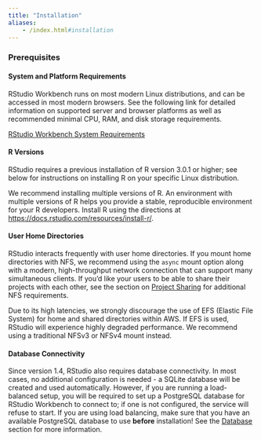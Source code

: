 ```yaml
---
title: "Installation"
aliases:
	- /index.html#installation
---
```


### Prerequisites

#### System and Platform Requirements

RStudio Workbench runs on most modern Linux distributions, and can be accessed in most modern browsers. See the following link for detailed information on supported server and browser platforms as well as recommended minimal CPU, RAM, and disk storage requirements.

[RStudio Workbench System Requirements](https://docs.rstudio.com/rsp/requirements/)

#### R Versions

RStudio requires a previous installation of R version 3.0.1 or higher; see below for instructions on installing R on your specific Linux distribution.

We recommend installing multiple versions of R. An environment with multiple versions of R helps you provide a stable, reproducible environment for your R developers. Install R using the directions at <https://docs.rstudio.com/resources/install-r/>.

#### User Home Directories

RStudio interacts frequently with user home directories. If you mount home directories with NFS, we recommend using the `async` mount option along with a modern, high-throughput network connection that can support many simultaneous clients. If you'd like your users to be able to share their projects with each other, see the section on [Project Sharing](../r_sessions/project_sharing.qmd) for additional NFS requirements.

::: {.callout-note}
Due to its high latencies, we strongly discourage the use of EFS (Elastic File System) for home and shared directories within AWS. If EFS is used, RStudio will experience highly degraded performance. We recommend using a traditional NFSv3 or NFSv4 mount instead.
:::

#### Database Connectivity

Since version 1.4, RStudio also requires database connectivity. In most cases, no additional configuration is needed - a SQLite database will be created and used automatically. However, if you are running a load-balanced setup, you will be required to set up a PostgreSQL database for RStudio Workbench to connect to; if one is not configured, the service will refuse to start. If you are using load balancing, make sure that you have an available PostgreSQL database to use **before** installation! See the [Database](../database/database.qmd) section for more information.
